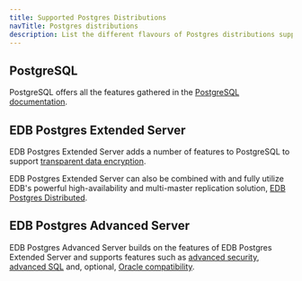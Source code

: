 ```yaml
---
title: Supported Postgres Distributions
navTitle: Postgres distributions
description: List the different flavours of Postgres distributions supported in Hybrid Manager.
---
```


## PostgreSQL

PostgreSQL offers all the features gathered in the [PostgreSQL documentation](https://www.postgresql.org/docs/current/).

## EDB Postgres Extended Server

EDB Postgres Extended Server adds a number of features to PostgreSQL to support [transparent data encryption](/tde/latest).

EDB Postgres Extended Server can also be combined with and fully utilize EDB's powerful high-availability and multi-master replication solution, [EDB Postgres Distributed](/pgd/latest).

## EDB Postgres Advanced Server

EDB Postgres Advanced Server builds on the features of EDB Postgres Extended Server and supports features such as [advanced security](/epas/latest/epas_security_guide), [advanced SQL](/epas/latest/application_programming/15_enhanced_sql_and_other_misc_features/) and, optional, [Oracle compatibility](/epas/latest/working_with_oracle_data).
